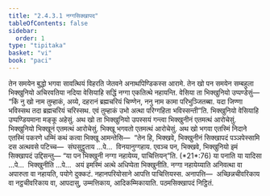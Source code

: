 ```yaml
---
title: "2.4.3.1 नग्गसिक्खापद"
tableOfContents: false
sidebar:
  order: 1
type: "tipitaka"
basket: "vi"
book: "paci"
---
```



<DynamicBreadcrumb />

<Division number="883" book="paci">

<Paragraph number="2785" book="paci">
तेन समयेन बुद्धो भगवा सावत्थियं विहरति जेतवने अनाथपिण्डिकस्स आरामे. तेन खो पन समयेन सम्बहुला भिक्खुनियो अचिरवतिया नदिया वेसियाहि सद्धिं नग्गा एकतित्थे नहायन्ति. वेसिया ता भिक्खुनियो उप्पण्डेसुं—  “किं नु खो नाम तुम्हाकं, अय्ये, दहरानं ब्रह्मचरियं चिण्णेन, ननु नाम कामा परिभुञ्जितब्बा. यदा जिण्णा भविस्सथ तदा ब्रह्मचरियं चरिस्सथ. एवं तुम्हाकं उभो अत्था परिग्गहिता भविस्सन्ती”ति. भिक्खुनियो वेसियाहि उप्पण्डियमाना मङ्कू अहेसुं. अथ खो ता भिक्खुनियो उपस्सयं गन्त्वा भिक्खुनीनं एतमत्थं आरोचेसुं. भिक्खुनियो भिक्खूनं एतमत्थं आरोचेसुं. भिक्खू भगवतो एतमत्थं आरोचेसुं. अथ खो भगवा एतस्मिं निदाने एतस्मिं पकरणे धम्मिं कथं कत्वा भिक्खू आमन्तेसि—  “तेन हि, भिक्खवे, भिक्खुनीनं सिक्खापदं पञ्ञपेस्सामि दस अत्थवसे पटिच्च—  संघसुट्ठुताय …पे…  विनयानुग्गहाय. एवञ्च पन, भिक्खवे, भिक्खुनियो इमं सिक्खापदं उद्दिसन्तु—
</Paragraph>

</Division>
<Division number="884" book="paci">

<Paragraph number="2786" book="paci">
<Emphasis>“या पन भिक्खुनी नग्गा नहायेय्य, पाचित्तियन्”</Emphasis>ति. (*21*:<Emphasis>76</Emphasis>)
</Paragraph>

</Division>
<Division number="885" book="paci">

<Paragraph number="2787" book="paci">
<Emphasis>या पना</Emphasis>ति या यादिसा …पे…  <Emphasis>भिक्खुनी</Emphasis>ति …पे…  अयं इमस्मिं अत्थे अधिप्पेता भिक्खुनीति.
</Paragraph>

<Paragraph number="2788" book="paci">
<Emphasis>नग्गा नहायेय्या</Emphasis>ति अनिवत्था वा अपारुता वा नहायति, पयोगे दुक्कटं. नहानपरियोसाने आपत्ति पाचित्तियस्स.
</Paragraph>

</Division>
<Division number="886" book="paci">

<Paragraph number="2789" book="paci">
अनापत्ति—  अच्छिन्नचीवरिकाय वा नट्ठचीवरिकाय वा, आपदासु, उम्मत्तिकाय, आदिकम्मिकायाति.

</Paragraph>
</Division>

<Paragraph number="2790" type="center" book="paci">
पठमसिक्खापदं निट्ठितं.
</Paragraph>